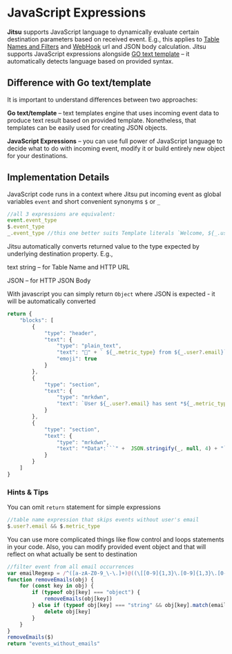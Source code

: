 # JavaScript Expressions

**Jitsu** supports JavaScript language to dynamically evaluate certain destination parameters based on received event. E.g., this applies to [Table Names and Filters](/docs/configuration/table-names-and-filters) and [WebHook](/docs/destinations-configuration/webhook) url and JSON body calculation.
Jitsu supports JavaScript expressions alongside [GO text template](https://golang.org/pkg/text/template/) – it automatically detects language based on provided syntax.

## Difference with Go text/template

It is important to understand differences between two approaches:

**Go text/template** – text templates engine that uses incoming event data to produce text result based on provided template. Nonetheless, that templates can be easily used for creating JSON objects.

**JavaScript Expressions** – you can use full power of JavaScript language to decide what to do with incoming event, modify it or build entirely new object for your destinations.

## Implementation Details

JavaScript code runs in a context where Jitsu put incoming event as global variables `event` and short convenient synonyms `$` or `_`
```javascript
//all 3 expressions are equivalent:
event.event_type
$.event_type
_.event_type //this one better suits Template literals `Welcome, ${_.user?.name}!`
```

Jitsu automatically converts returned value to the type expected by underlying destination property. E.g.,

text string – for Table Name and HTTP URL

JSON – for HTTP JSON Body

With javascript you can simply return `Object` where JSON is expected - it will be automatically converted
```javascript
return {
	"blocks": [
		{
			"type": "header",
			"text": {
				"type": "plain_text",
				"text": "🤘" + ` ${_.metric_type} from ${_.user?.email}`,
				"emoji": true
			}
		},
		{
			"type": "section",
			"text": {
				"type": "mrkdwn",
				"text": `User ${_.user?.email} has sent *${_.metric_type}* in <https://example.com?email=${encodeURIComponent(_.user?.email)}>`
			}
		},
		{
			"type": "section",
			"text": {
				"type": "mrkdwn",
				"text": "*Data*:```" +  JSON.stringify(_, null, 4) + "```"
			}
		}
	]
}
```

### Hints & Tips

You can omit `return` statement for simple expressions
```javascript
//table name expression that skips events without user's email
$.user?.email && $.metric_type
```

You can use more complicated things like flow control and loops statements in your code.
Also, you can modify provided event object and that will reflect on what actually be sent to destination
```javascript
//filter event from all email occurrences
var emailRegexp = /^([a-zA-Z0-9_\-\.]+)@((\[[0-9]{1,3}\.[0-9]{1,3}\.[0-9]{1,3}\.)|(([a-zA-Z0-9\-]+\.)+))([a-zA-Z]{2,4}|[0-9]{1,3})(\]?)$/
function removeEmails(obj) {
	for (const key in obj) {
		if (typeof obj[key] === "object") {
			removeEmails(obj[key])
		} else if (typeof obj[key] === "string" && obj[key].match(emailRegexp)) {
			delete obj[key]
		}
	}
}
removeEmails($)
return "events_without_emails"
```
